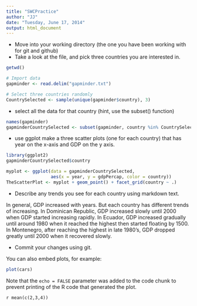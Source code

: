 ```yaml
---
title: "SWCPractice"
author: "JJ"
date: "Tuesday, June 17, 2014"
output: html_document
---
```


* Move into your working directory (the one you have been working with for git and github)
* Take a look at the file, and pick three countries you are interested in.
```r
getwd()

# Import data
gapminder <- read.delim("gapminder.txt")

# Select three countries randomly
CountrySelected <- sample(unique(gapminder$country), 3)
```

* select all the data for that country (hint, use the subset() function)
```r
names(gapminder)
gapminderCountrySelected <- subset(gapminder, country %in% CountrySelected)
```

* use ggplot make a three scatter plots (one for each country) that has year on the x-axis and GDP on the y axis. 
```r
library(ggplot2)
gapminderCountrySelected$country

myplot <- ggplot(data = gapminderCountrySelected, 
                 aes(x = year, y = gdpPercap, color = country))
TheScatterPlot <- myplot + geom_point() + facet_grid(country ~ .)
```

* Describe any trends you see for each country using markdown text.

In general, GDP increased with years. But each country has different trends of increasing. In Dominican Republic, GDP increased slowly until 2000 when GDP started increasing rapidly. In Ecuador, GDP increased gradually until around 1980 when it reached the highest then started floating by 1500. In Montenegro, after reaching the highest in late 1980's, GDP dropped greatly until 2000 when it recovered slowly.



* Commit your changes using git.







You can also embed plots, for example:

```r
plot(cars)
```

Note that the `echo = FALSE` parameter was added to the code chunk to prevent printing of the R code that generated the plot. 

`r mean(c(2,3,4))`
